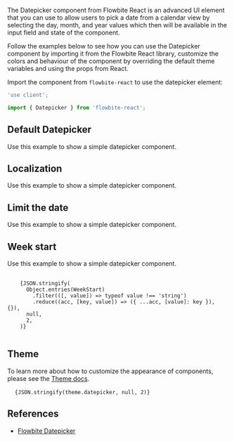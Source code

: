 
The Datepicker component from Flowbite React is an advanced UI element that you can use to allow users to pick a date from a calendar view by selecting the day, month, and year values which then will be available in the input field and state of the component.

Follow the examples below to see how you can use the Datepicker component by importing it from the Flowbite React library, customize the colors and behaviour of the component by overriding the default theme variables and using the props from React.

Import the component from `flowbite-react` to use the datepicker element:

```jsx
'use client';

import { Datepicker } from 'flowbite-react';
```

## Default Datepicker

Use this example to show a simple datepicker component.

<CodePreview title="Datepicker component">
  <Datepicker />
</CodePreview>

## Localization

Use this example to show a simple datepicker component.

<CodePreview title="Datepicker component">
  <Datepicker language="pt-BR" labelTodayButton="Hoje" labelClearButton="Limpar" />
</CodePreview>

## Limit the date

Use this example to show a simple datepicker component.

<CodePreview title="Datepicker component">
  <Datepicker minDate={new Date(2023, 0, 1)} maxDate={new Date(2023, 2, 1)} />
</CodePreview>

## Week start

Use this example to show a simple datepicker component.

<pre className="language-ts">
  <code>
    {JSON.stringify(
      Object.entries(WeekStart)
        .filter(([, value]) => typeof value !== 'string')
        .reduce((acc, [key, value]) => ({ ...acc, [value]: key }), {}),
      null,
      2,
    )}
  </code>
</pre>

<CodePreview title="Datepicker component">
  <Datepicker weekStart={WeekStart.Monday} />
</CodePreview>

## Theme

To learn more about how to customize the appearance of components, please see the [Theme docs](/docs/customize/theme).

<pre className="language-tsx">
  <code>{JSON.stringify(theme.datepicker, null, 2)}</code>
</pre>

## References

- [Flowbite Datepicker](https://flowbite.com/docs/plugins/datepicker/)
